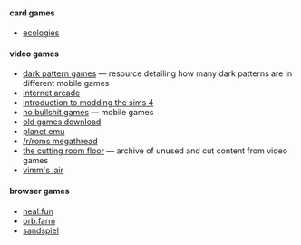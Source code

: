 
#### card games

- [ecologies](https://www.etsy.com/listing/781597126/ecologies-card-game-gameplay-inspired-by)

#### video games

- [dark pattern games](www.darkpattern.games) — resource detailing how many dark patterns are in different mobile games
- [internet arcade](https://archive.org/details/internetarcade)
- [introduction to modding the sims 4](https://www.reddit.com/r/Sims4/comments/dl696i/for_simmers_whove_never_used_mods_want_a_place_to/)
- [no bullshit games](https://nobsgames.stavros.io/) — mobile games
- [old games download](https://oldgamesdownload.com/)
- [planet emu](https://www.planetemu.net/)
- [/r/roms megathread](https://r-roms.github.io/)
- [the cutting room floor](https://tcrf.net/The_Cutting_Room_Floor) — archive of unused and cut content from video games
- [vimm's lair](https://vimm.net/)

#### browser games

- [neal.fun](https://neal.fun/)
- [orb.farm](https://orb.farm/)
- [sandspiel](https://sandspiel.club/)
